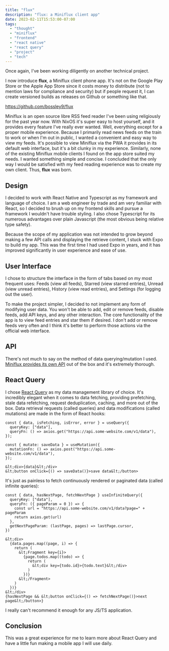 ```yaml
---
title: "flux"
description: "flux: a Miniflux client app"
date: 2023-02-11T15:53:00-07:00
tags:
  - "thought"
  - "miniflux"
  - "frontend"
  - "react native"
  - "react query"
  - "project"
  - "tech"
---
```


Once again, I've been working diligently on another technical project.

I now introduce **flux**, a Miniflux client phone app. It's not on the Google Play Store or the Apple App Store since it costs money to distribute (not to mention laws for compliance and security) but if people request it, I can create versioned builds as releases on Github or something like that.

https://github.com/bossley9/flux

Miniflux is an open source libre RSS feed reader I've been using religiously for the past year now. With NixOS it's super easy to host yourself, and it provides every feature I've really ever wanted. Well, everything except for a proper mobile experience. Because I primarily read news feeds on the train to work or when I'm out in public, I wanted a convenient and easy way to view my feeds. It's possible to view Miniflux via the PWA it provides in its default web interface, but it's a bit clunky in my experience. Similarly, none of the existing Miniflux mobile clients I found on the app store suited my needs. I wanted something simple and concise. I concluded that the only way I would be satisfied with my feed reading experience was to create my own client. Thus, **flux** was born.

## Design

I decided to work with React Native and Typescript as my framework and language of choice. I am a web engineer by trade and am very familiar with React, so I decided to brush up on my frontend skills and pursue a framework I wouldn't have trouble styling. I also chose Typescript for its numerous advantages over plain Javascript (the most obvious being relative type safety).

Because the scope of my application was not intended to grow beyond making a few API calls and displaying the retrieve content, I stuck with Expo to build my app. This was the first time I had used Expo in years, and it has improved significantly in user experience and ease of use.

## User Interface

I chose to structure the interface in the form of tabs based on my most frequent uses: Feeds (view all feeds), Starred (view starred entries), Unread (view unread entries), History (view read entries), and Settings (for logging out the user).

<InlineVideo
  height={700}
  src="https://cdn.bossley.xyz/files/thoughts/23/flux-exhibit.mp4"
  poster="https://cdn.bossley.xyz/files/thoughts/23/flux-exhibit-poster.jpg"
  preload="auto"
/>

To make the project simpler, I decided to not implement any form of modifying user data. You won't be able to add, edit or remove feeds, disable feeds, add API keys, and any other interaction. The core functionality of the app is to view feed entries and star them if desired. I don't add or remove feeds very often and I think it's better to perform those actions via the official web interface.

## API

There's not much to say on the method of data querying/mutation I used. [Miniflux provides its own API](https://miniflux.app/docs/api.html) out of the box and it's extremely thorough.

## React Query

I chose [React Query](https://tanstack.com/query/latest) as my data management library of choice. It's incredibly elegant when it comes to data fetching, providing prefetching, stale data refetching, request deduplication, caching, and more out of the box. Data retrieval requests (called queries) and data modifications (called mutations) are made in the form of React hooks:

```tsx
const { data, isFetching, isError, error } = useQuery({
  queryKey: ["data"],
  queryFn: () => axios.get("https://api.some-website.com/v1/data"),
});

const { mutate: saveData } = useMutation({
  mutationFn: () => axios.post("https://api.some-website.com/v1/data"),
});

&lt;div>{data}&lt;/div>
&lt;button onClick={() => saveData()}>save data&lt;/button>
```

It's just as painless to fetch continuously rendered or paginated data (called infinite queries):

```tsx
const { data, hasNextPage, fetchNextPage } useInfiniteQuery({
  queryKey: ["data"],
  queryFn: ({ pageParam = 0 }) => {
    const url = "https://api.some-website.com/v1/data?page=" + pageParam
    return axios.get(url)
  },
  getNextPageParam: (lastPage, pages) => lastPage.cursor,
})

&lt;div>
  {data.pages.map((page, i) => {
    return (
      &lt;Fragment key={i}>
        {page.todos.map((todo) => {
          return (
            &lt;div key={todo.id}>{todo.text}&lt;/div>
          )
        })}
      &lt;/Fragment>
    )
  })}
&lt;/div>
{hasNextPage && &lt;button onClick={() => fetchNextPage()}>next page&lt;/button>}
```

I really can't recommend it enough for any JS/TS application.

## Conclusion

This was a great experience for me to learn more about React Query and have a little fun making a mobile app I will use daily.
